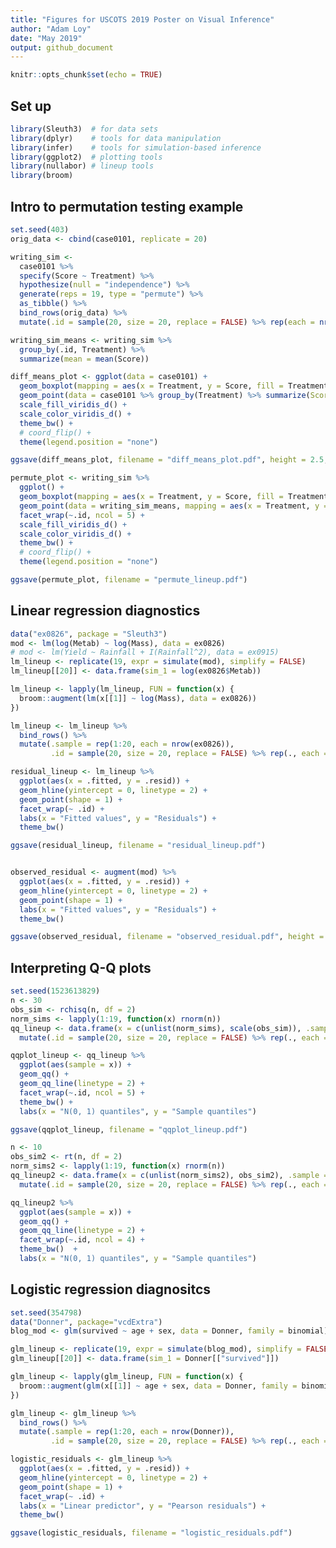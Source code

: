 ```yaml
---
title: "Figures for USCOTS 2019 Poster on Visual Inference"
author: "Adam Loy"
date: "May 2019"
output: github_document
---
```


```r
knitr::opts_chunk$set(echo = TRUE)
```

## Set up

```r
library(Sleuth3)  # for data sets
library(dplyr)    # tools for data manipulation
library(infer)    # tools for simulation-based inference
library(ggplot2)  # plotting tools
library(nullabor) # lineup tools
library(broom)
```


## Intro to permutation testing example

```r
set.seed(403)
orig_data <- cbind(case0101, replicate = 20)

writing_sim <- 
  case0101 %>%
  specify(Score ~ Treatment) %>% 
  hypothesize(null = "independence") %>%
  generate(reps = 19, type = "permute") %>%
  as_tibble() %>%
  bind_rows(orig_data) %>%
  mutate(.id = sample(20, size = 20, replace = FALSE) %>% rep(each = nrow(case0101)))

writing_sim_means <- writing_sim %>%
  group_by(.id, Treatment) %>%
  summarize(mean = mean(Score))

diff_means_plot <- ggplot(data = case0101) +
  geom_boxplot(mapping = aes(x = Treatment, y = Score, fill = Treatment), alpha = 0.5) +
  geom_point(data = case0101 %>% group_by(Treatment) %>% summarize(Score = mean(Score)), aes(x = Treatment, y = Score)) +
  scale_fill_viridis_d() +
  scale_color_viridis_d() +
  theme_bw() +
  # coord_flip() +
  theme(legend.position = "none")

ggsave(diff_means_plot, filename = "diff_means_plot.pdf", height = 2.5, width = 2.5)

permute_plot <- writing_sim %>%
  ggplot() +
  geom_boxplot(mapping = aes(x = Treatment, y = Score, fill = Treatment), alpha = 0.5) +
  geom_point(data = writing_sim_means, mapping = aes(x = Treatment, y = mean, group = Treatment)) +
  facet_wrap(~.id, ncol = 5) +
  scale_fill_viridis_d() +
  scale_color_viridis_d() +
  theme_bw() +
  # coord_flip() +
  theme(legend.position = "none")

ggsave(permute_plot, filename = "permute_lineup.pdf")
```


## Linear regression diagnostics

```r
data("ex0826", package = "Sleuth3")
mod <- lm(log(Metab) ~ log(Mass), data = ex0826)
# mod <- lm(Yield ~ Rainfall + I(Rainfall^2), data = ex0915)
lm_lineup <- replicate(19, expr = simulate(mod), simplify = FALSE)
lm_lineup[[20]] <- data.frame(sim_1 = log(ex0826$Metab))

lm_lineup <- lapply(lm_lineup, FUN = function(x) {
  broom::augment(lm(x[[1]] ~ log(Mass), data = ex0826))
}) 

lm_lineup <- lm_lineup %>% 
  bind_rows() %>%
  mutate(.sample = rep(1:20, each = nrow(ex0826)),
         .id = sample(20, size = 20, replace = FALSE) %>% rep(., each = nrow(ex0826))) 

residual_lineup <- lm_lineup %>%
  ggplot(aes(x = .fitted, y = .resid)) +
  geom_hline(yintercept = 0, linetype = 2) +
  geom_point(shape = 1) +
  facet_wrap(~ .id) +
  labs(x = "Fitted values", y = "Residuals") +
  theme_bw()

ggsave(residual_lineup, filename = "residual_lineup.pdf")


observed_residual <- augment(mod) %>%
  ggplot(aes(x = .fitted, y = .resid)) +
  geom_hline(yintercept = 0, linetype = 2) +
  geom_point(shape = 1) +
  labs(x = "Fitted values", y = "Residuals") +
  theme_bw()

ggsave(observed_residual, filename = "observed_residual.pdf", height = 2, width = 2)
```


## Interpreting Q-Q plots

```r
set.seed(1523613829)
n <- 30
obs_sim <- rchisq(n, df = 2) 
norm_sims <- lapply(1:19, function(x) rnorm(n))
qq_lineup <- data.frame(x = c(unlist(norm_sims), scale(obs_sim)), .sample = rep(1:20, each = n)) %>%
  mutate(.id = sample(20, size = 20, replace = FALSE) %>% rep(., each = n))

qqplot_lineup <- qq_lineup %>%
  ggplot(aes(sample = x)) +
  geom_qq() + 
  geom_qq_line(linetype = 2) +
  facet_wrap(~.id, ncol = 5) +
  theme_bw() + 
  labs(x = "N(0, 1) quantiles", y = "Sample quantiles")

ggsave(qqplot_lineup, filename = "qqplot_lineup.pdf")
```


```r
n <- 10
obs_sim2 <- rt(n, df = 2) 
norm_sims2 <- lapply(1:19, function(x) rnorm(n))
qq_lineup2 <- data.frame(x = c(unlist(norm_sims2), obs_sim2), .sample = rep(1:20, each = n)) %>%
  mutate(.id = sample(20, size = 20, replace = FALSE) %>% rep(., each = n))

qq_lineup2 %>%
  ggplot(aes(sample = x)) +
  geom_qq() + 
  geom_qq_line(linetype = 2) +
  facet_wrap(~.id, ncol = 4) +
  theme_bw()  + 
  labs(x = "N(0, 1) quantiles", y = "Sample quantiles")
```

## Logistic regression diagnositcs

```r
set.seed(354798)
data("Donner", package="vcdExtra")
blog_mod <- glm(survived ~ age + sex, data = Donner, family = binomial)

glm_lineup <- replicate(19, expr = simulate(blog_mod), simplify = FALSE)
glm_lineup[[20]] <- data.frame(sim_1 = Donner[["survived"]])

glm_lineup <- lapply(glm_lineup, FUN = function(x) {
  broom::augment(glm(x[[1]] ~ age + sex, data = Donner, family = binomial), type.residuals = "pearson")
}) 

glm_lineup <- glm_lineup %>% 
  bind_rows() %>%
  mutate(.sample = rep(1:20, each = nrow(Donner)),
         .id = sample(20, size = 20, replace = FALSE) %>% rep(., each = nrow(Donner))) 

logistic_residuals <- glm_lineup %>%
  ggplot(aes(x = .fitted, y = .resid)) +
  geom_hline(yintercept = 0, linetype = 2) +
  geom_point(shape = 1) +
  facet_wrap(~ .id) +
  labs(x = "Linear predictor", y = "Pearson residuals") +
  theme_bw()

ggsave(logistic_residuals, filename = "logistic_residuals.pdf")
```

